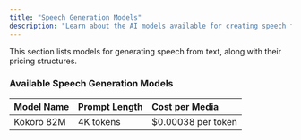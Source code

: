 ---
title: "Speech Generation Models"
description: "Learn about the AI models available for creating speech from text prompts."
---

This section lists models for generating speech from text, along with their pricing structures.

### Available Speech Generation Models

| Model Name | Prompt Length | Cost per Media |
| :--- | :--- | :--- |
| Kokoro 82M | 4K tokens | $0.00038 per token |